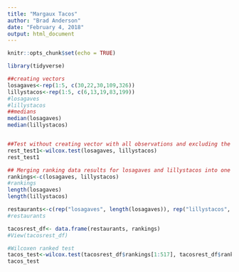 ```yaml
---
title: "Margaux Tacos"
author: "Brad Anderson"
date: "February 4, 2018"
output: html_document
---
```


```r
knitr::opts_chunk$set(echo = TRUE)
```

```r
library(tidyverse)
```

```r
##creating vectors
losagaves<-rep(1:5, c(30,22,30,109,326))
lillystacos<-rep(1:5, c(6,13,19,83,199))
#losagaves
#lillystacos
##medians
median(losagaves)
median(lillystacos)



```

```r
##Test without creating vector with all observations and excluding the ranking values
rest_test1<-wilcox.test(losagaves, lillystacos)
rest_test1


```

```r
## Merging ranking data results for losagaves and lillystacos into one df 
rankings<-c(losagaves, lillystacos)
#rankings
length(losagaves)
length(lillystacos)


```

```r
restaurants<-c(rep("losagaves", length(losagaves)), rep("lillystacos", length(lillystacos)))
#restaurants

tacosrest_df<- data.frame(restaurants, rankings)
#View(tacosrest_df)

#Wilcoxen ranked test
tacos_test<-wilcox.test(tacosrest_df$rankings[1:517], tacosrest_df$rankings[518:837], data=tacosrest_df)
tacos_test
```

